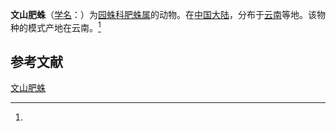 {{Speciesbox
| name = 文山肥蛛
| status = 
| status_system = 
| image = 
| genus = Larinia
| species = wenshanensis
| authority = (Yin et Yan, 1994)<ref name='id13668'>{{cite web| url =http://www.bioinfo.cn/db05/BjdwSpecies.php?action=view&id=13668| title =文山肥蛛| work =《中国动物物种编目数据库》| publisher =中国科学院微生物研究所| author =中国科学院动物研究所| accessdate =2009-04-28| deadurl =yes| archiveurl =https://web.archive.org/web/20160305071622/http://www.bioinfo.cn/db05/BjdwSpecies.php?action=view&id=13668| archivedate =2016-03-05}}</ref>
}}

'''文山肥蛛'''（[[学名|学名]]：{{lang|la|''Larinia wenshanensis''}}）为[[园蛛科|园蛛科]][[肥蛛属|肥蛛属]]的动物。在[[中国大陆|中国大陆]]，分布于[[云南|云南]]等地。该物种的模式产地在云南。<ref name='id13668'/>

== 参考文献 ==
{{reflist}}

{{Wikispecies|Larinia wenshanensis}}
{{Taxonbar|from=Q2965030}}

[[Category:肥蛛属|文山肥蛛]]


{{蜘蛛小作品}}